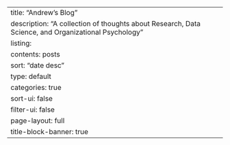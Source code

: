 ---
title: "Andrew's Blog"
description: "A collection of thoughts about Research, Data Science, and Organizational Psychology"
listing:
    contents: posts
    sort: "date desc"
    type: default
    categories: true
    sort-ui: false
    filter-ui: false
page-layout: full
title-block-banner: true
---